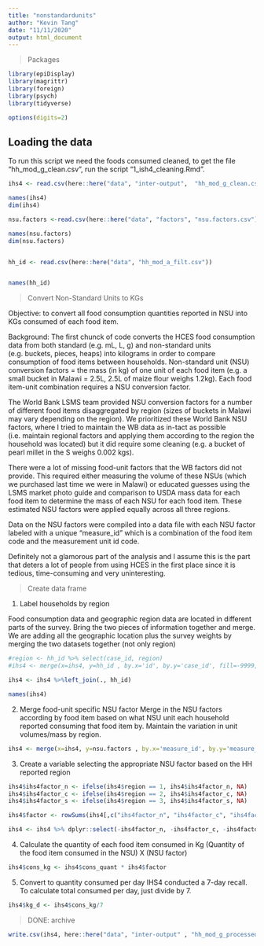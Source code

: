 ```yaml
---
title: "nonstandardunits"
author: "Kevin Tang"
date: "11/11/2020"
output: html_document
---
```


> Packages

```r

library(epiDisplay)
library(magrittr)
library(foreign)
library(psych)
library(tidyverse)

options(digits=2)

```

## Loading the data

To run this script we need the foods consumed cleaned, to get the file "hh_mod_g_clean.csv", run the script "1_ish4_cleaning.Rmd". 


```r

ihs4 <- read.csv(here::here("data", "inter-output",  "hh_mod_g_clean.csv"))

names(ihs4)
dim(ihs4)

nsu.factors <-read.csv(here::here("data", "factors", "nsu.factors.csv"),  fileEncoding="UTF-8-BOM")

names(nsu.factors)
dim(nsu.factors)


hh_id <- read.csv(here::here("data", "hh_mod_a_filt.csv"))


names(hh_id)

```


>Convert Non-Standard Units to KGs

Objective: to convert all food consumption quantities reported in NSU into KGs consumed of each food item. 

Background: The first chunck of code converts the HCES food consumption data from both standard (e.g. mL, L, g) and non-standard units (e.g. buckets, pieces, heaps) into kilograms in order to compare consumption of food items between households.  Non-standard unit (NSU) conversion factors = the mass (in kg) of one unit of each food item (e.g. a small bucket in Malawi = 2.5L, 2.5L of maize flour weighs 1.2kg). Each food item-unit combination requires a NSU conversion factor.

The World Bank LSMS team provided NSU conversion factors for a number of different food items disaggregated by region (sizes of buckets in Malawi may vary depending on the region). We prioritized these World Bank NSU factors, where I tried to maintain the WB data as in-tact as possible (i.e. maintain regional factors and applying them according to the region the household was located) but it did require some cleaning (e.g. a bucket of pearl millet in the S weighs 0.002 kgs). 

There were a lot of missing food-unit factors that the WB factors did not provide. This required either measuring the volume of these NSUs (which we purchased last time we were in Malawi) or educated guesses using the LSMS market photo guide and comparison to USDA mass data for each food item to determine the mass of each NSU for each food item. These estimated NSU factors were applied equally across all three regions. 

Data on the NSU factors were compiled into a data file with each NSU factor labeled with a unique "measure_id" which is a combination of the food item code and the measurement unit id code. 

Definitely not a glamorous part of the analysis and I assume this is the part that deters a lot of people from using HCES in the first place since it is tedious, time-consuming and very uninteresting.  


> Create  data frame

1. Label households by region 

  Food consumption data and geographic region data are located in different parts of the survey. Bring the two pieces of information together and merge. We are adding all the geographic location plus the survey weights by merging the two datasets together (not only region)

```r
#region <- hh_id %>% select(case_id, region)
#ihs4 <- merge(x=ihs4, y=hh_id , by.x='id', by.y='case_id', fill=-9999, #all.x = TRUE) %>% arrange(item_code) %>% arrange(HHID)

ihs4 <- ihs4 %>%left_join(., hh_id)

names(ihs4)

```

2. Merge food-unit specific NSU factor 
  Merge in the NSU factors according by food item based on what NSU unit each household reported consuming that food item by. Maintain the variation in unit volumes/mass by region.

```r
ihs4 <- merge(x=ihs4, y=nsu.factors , by.x='measure_id', by.y='measure_id', fill=-9999, all.x = TRUE) %>% arrange(item_code) %>% arrange(case_id)

```

3. Create a variable selecting the appropriate NSU factor based on the HH reported region

```r
ihs4$ihs4factor_n <- ifelse(ihs4$region == 1, ihs4$ihs4factor_n, NA)
ihs4$ihs4factor_c <- ifelse(ihs4$region == 2, ihs4$ihs4factor_c, NA)
ihs4$ihs4factor_s <- ifelse(ihs4$region == 3, ihs4$ihs4factor_s, NA)

ihs4$factor <- rowSums(ihs4[,c("ihs4factor_n", "ihs4factor_c", "ihs4factor_s")], na.rm=TRUE)

ihs4 <- ihs4 %>% dplyr::select(-ihs4factor_n, -ihs4factor_c, -ihs4factor_s)

```

4. Calculate the quantity of each food item consumed in Kg
  (Quantity of the food item consumed in the NSU) X (NSU factor)
  
```r
ihs4$cons_kg <- ihs4$cons_quant * ihs4$factor
```

5. Convert to quantity consumed per day
  IHS4 conducted a 7-day recall. To calculate total consumed per day, just divide by 7. 
```r
ihs4$kg_d <- ihs4$cons_kg/7
```

> DONE: archive

```r
write.csv(ihs4, here::here("data", "inter-output" , "hh_mod_g_processed.csv"), row.names = FALSE)

```

